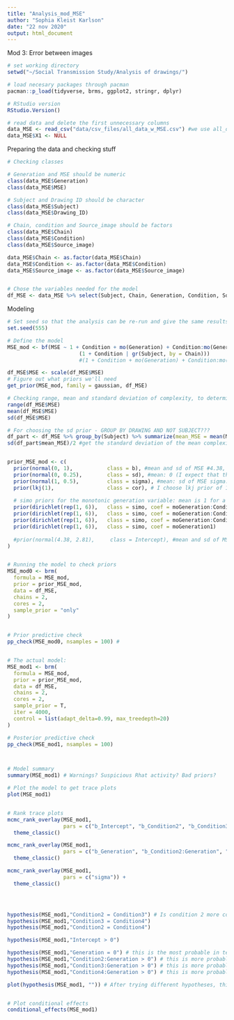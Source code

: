 ```yaml
---
title: "Analysis_mod_MSE"
author: "Sophia Kleist Karlson"
date: "22 nov 2020"
output: html_document
---
```



Mod 3: Error between images

```r
# set working directory
setwd("~/Social Transmission Study/Analysis of drawings/")

# load necesary packages through pacman
pacman::p_load(tidyverse, brms, ggplot2, stringr, dplyr)

# RStudio version
RStudio.Version()

# read data and delete the first unnecessary columns
data_MSE <- read_csv("data/csv_files/all_data_w_MSE.csv") #we use all_data_w_MSE.csv
data_MSE$X1 <- NULL

```


Preparing the data and checking stuff
```r
# Checking classes

# Generation and MSE should be numeric
class(data_MSE$Generation)
class(data_MSE$MSE)

# Subject and Drawing ID should be character
class(data_MSE$Subject)
class(data_MSE$Drawing_ID)

# Chain, condition and Source_image should be factors
class(data_MSE$Chain)
class(data_MSE$Condition)
class(data_MSE$Source_image)

data_MSE$Chain <- as.factor(data_MSE$Chain)
data_MSE$Condition <- as.factor(data_MSE$Condition)
data_MSE$Source_image <- as.factor(data_MSE$Source_image)


# Chose the variables needed for the model
df_MSE <- data_MSE %>% select(Subject, Chain, Generation, Condition, Source_image, MSE)

```


Modeling
```r
# Set seed so that the analysis can be re-run and give the same results
set.seed(555)

# Define the model
MSE_mod <- bf(MSE ~ 1 + Condition + mo(Generation) + Condition:mo(Generation) + 
                       (1 + Condition | gr(Subject, by = Chain)))
                       #(1 + Condition + mo(Generation) + Condition:mo(Generation) | Source_image))

df_MSE$MSE <- scale(df_MSE$MSE)
# Figure out what priors we'll need
get_prior(MSE_mod, family = gaussian, df_MSE)

# Checking range, mean and standard deviation of complexity, to determine which family to choose and to use for beta- and intercept-priors
range(df_MSE$MSE)
mean(df_MSE$MSE)
sd(df_MSE$MSE)

# For choosing the sd prior - GROUP BY DRAWING AND NOT SUBJECT???
df_part <- df_MSE %>% group_by(Subject) %>% summarize(mean_MSE = mean(MSE)) #find mean complexity for each participant
sd(df_part$mean_MSE)/2 #get the standard deviation of the mean complexity for each participant. Divide this in two


prior_MSE_mod <- c(
  prior(normal(0, 1),           class = b), #mean and sd of MSE #4.38, 2.81
  prior(normal(0, 0.25),        class = sd), #mean: 0 (I expect that they might not vary at all). sd for the mean MSE for each participant = 2780.45. sigma should go from 0 (the mean of the prior) to around that -> sigma: 1390.23.
  prior(normal(1, 0.5),         class = sigma), #mean: sd of MSE sigma: half of the sd of MSE #2.81, 1.40
  prior(lkj(1),                 class = cor), # I choose lkj prior of 1 - WHY??
  
  # simo priors for the monotonic generation variable: mean is 1 for a uniform prior, sigma is K-1, where K is the number of levels in the monotonic variable (we have 7 generations)
  prior(dirichlet(rep(1, 6)),   class = simo, coef = moGeneration:Condition21),                 
  prior(dirichlet(rep(1, 6)),   class = simo, coef = moGeneration:Condition31),             
  prior(dirichlet(rep(1, 6)),   class = simo, coef = moGeneration:Condition41),            
  prior(dirichlet(rep(1, 6)),   class = simo, coef = moGeneration1)
  
  #prior(normal(4.38, 2.81),     class = Intercept), #mean and sd of MSE
)


# Running the model to check priors
MSE_mod0 <- brm(
  formula = MSE_mod, 
  prior = prior_MSE_mod,
  data = df_MSE,
  chains = 2,
  cores = 2,
  sample_prior = "only"
)


# Prior predictive check
pp_check(MSE_mod0, nsamples = 100) # 


# The actual model:
MSE_mod1 <- brm(
  formula = MSE_mod, 
  prior = prior_MSE_mod,
  data = df_MSE,
  chains = 2,
  cores = 2,
  sample_prior = T,
  iter = 4000,
  control = list(adapt_delta=0.99, max_treedepth=20)
)

# Posterior predictive check
pp_check(MSE_mod1, nsamples = 100)



# Model summary
summary(MSE_mod1) # Warnings? Suspicious Rhat activity? Bad priors?

# Plot the model to get trace plots
plot(MSE_mod1)


# Rank trace plots
mcmc_rank_overlay(MSE_mod1, 
                  pars = c("b_Intercept", "b_Condition2", "b_Condition3", "b_Condition4")) + 
  theme_classic()

mcmc_rank_overlay(MSE_mod1, 
                  pars = c("b_Generation", "b_Condition2:Generation", "b_Condition3:Generation", "b_Condition4:Generation")) + 
  theme_classic()

mcmc_rank_overlay(MSE_mod1, 
                  pars = c("sigma")) + 
  theme_classic()




hypothesis(MSE_mod1,"Condition2 = Condition3") # Is condition 2 more complex than condition 3?
hypothesis(MSE_mod1,"Condition3 = Condition4")
hypothesis(MSE_mod1,"Condition2 = Condition4")

hypothesis(MSE_mod1,"Intercept > 0")

hypothesis(MSE_mod1,"Generation = 0") # this is the most probable in terms of generation
hypothesis(MSE_mod1,"Condition2:Generation > 0") # this is more probable than =, and a LOT more than <
hypothesis(MSE_mod1,"Condition3:Generation > 0") # this is more probable than =, and a LOT more than <
hypothesis(MSE_mod1,"Condition4:Generation > 0") # this is more probable than =, and a LOT more than <

plot(hypothesis(MSE_mod1, "")) # After trying different hypotheses, this turned out to be the best


# Plot conditional effects
conditional_effects(MSE_mod1)
```




